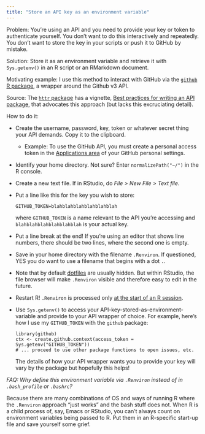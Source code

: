 ```yaml
---
title: "Store an API key as an environment variable"
---
```


Problem: You're using an API and you need to provide your key or token to authenticate yourself. You don't want to do this interactively and repeatedly. You  don't want to store the key in your scripts or push it to GitHub by mistake.

Solution: Store it as an environment variable and retrieve it with `Sys.getenv()` in an R script or an RMarkdown document.

Motivating example: I use this method to interact with GitHub via the [`github` R package](https://github.com/cscheid/rgithub), a wrapper around the Github v3 API.

Source: The [`httr` package](https://github.com/hadley/httr) has a vignette, [Best practices for writing an API package](http://cran.r-project.org/web/packages/httr/vignettes/api-packages.html), that advocates this approach (but lacks this excruciating detail).

How to do it:

  * Create the username, password, key, token or whatever secret thing your API demands. Copy it to the clipboard.
  
    - Example: To use the GitHub API, you must create a personal access token in the [Applications area](https://github.com/settings/applications) of your GitHub personal settings.
    
  * Identify your home directory. Not sure? Enter `normalizePath("~/")` in the R console.
  
  * Create a new text file. If in RStudio, do *File > New File > Text file.*
  
  * Put a line like this for the key you wish to store:
  
        GITHUB_TOKEN=blahblahblahblahblahblah
        
    where `GITHUB_TOKEN` is a name relevant to the API you're accessing and `blahblahblahblahblahblah` is your actual key.
    
  * Put a line break at the end! If you're using an editor that shows line numbers, there should be two lines, where the second one is empty.
  
  * Save in your home directory with the filename `.Renviron`. If questioned, YES you do want to use a filename that begins with a dot `.`.
  
  * Note that by default [dotfiles](http://linux.about.com/cs/linux101/g/dot_file.htm) are usually hidden. But within RStudio, the file browser will make `.Renviron` visible and therefore easy to edit in the future.
  
  * Restart R! `.Renviron` is processed only [at the start of an R session](http://stat.ethz.ch/R-manual/R-patched/library/base/html/Startup.html).
  
  * Use `Sys.getenv()` to access your API-key-stored-as-environment-variable and provide to your API wrapper of choice. For example, here's how I use my `GITHUB_TOKEN` with the `github` package:
  
        library(github)
        ctx <- create.github.context(access_token = Sys.getenv("GITHUB_TOKEN"))
        # ... proceed to use other package functions to open issues, etc.
    
    The details of how your API wrapper wants you to provide your key will vary by the package but hopefully this helps!

*FAQ: Why define this environment variable via `.Renviron` instead of in `.bash_profile` or `.bashrc`?*

Because there are many combinations of OS and ways of running R where the `.Renviron` approach "just works" and the bash stuff does not. When R is a child process of, say, Emacs or RStudio, you can't always count on environment variables being passed to R. Put them in an R-specific start-up file and save yourself some grief.